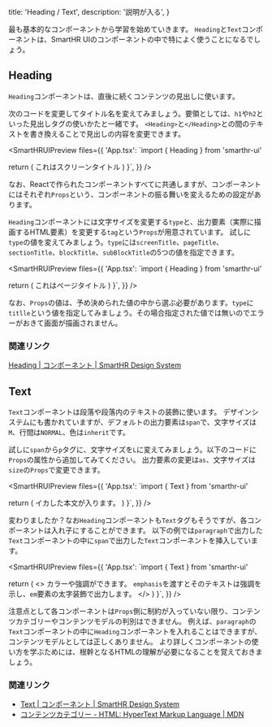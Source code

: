   title: 'Heading / Text',
  description: '説明が入る',
}



最も基本的なコンポーネントから学習を始めていきます。
`Heading`と`Text`コンポーネントは、SmartHR UIのコンポーネントの中で特によく使うことになるでしょう。

## Heading

`Heading`コンポーネントは、直後に続くコンテンツの見出しに使います。

次のコードを変更してタイトル名を変えてみましょう。要領としては、`h1`や`h2`といった見出しタグの使いかたと一緒です。
`<Heading>`と`</Heading>`との間のテキストを書き換えることで見出しの内容を変更できます。

<SmartHRUIPreview
  files={{
    'App.tsx': `import { Heading } from 'smarthr-ui'

  return (
    <Heading type="screenTitle" tag="h1">
      これはスクリーンタイトル
    </Heading>
  )
}`,
  }}
/>

なお、Reactで作られたコンポーネントすべてに共通しますが、コンポーネントにはそれぞれ`Props`という、コンポーネントの振る舞いを変えるための設定があります。

`Heading`コンポーネントには文字サイズを変更する`type`と、出力要素（実際に描画するHTML要素）を変更する`tag`という`Props`が用意されています。
試しに`type`の値を変えてみましょう。`type`には`screenTitle`、`pageTitle`、`sectionTitle`、`blockTitle`、`subBlockTitle`の5つの値を指定できます。

<SmartHRUIPreview
  files={{
    'App.tsx': `import { Heading } from 'smarthr-ui'

  return (
    <Heading type="pageTitle" tag="h1">
      これはページタイトル
    </Heading>
  )
}`,
  }}
/>

なお、`Props`の値は、予め決められた値の中から選ぶ必要があります。`type`に`titlle`という値を指定してみましょう。その場合指定された値では無いのでエラーがおきて画面が描画されません。


### 関連リンク

[Heading | コンポーネント | SmartHR Design System](https://smarthr.design/products/components/heading/)


## Text

`Text`コンポーネントは段落や段落内のテキストの装飾に使います。
デザインシステムにも書かれていますが、デフォルトの出力要素は`span`で、文字サイズは`M`、行間は`NORMAL`、色は`inherit`です。

試しに`span`から`p`タグに、文字サイズを`L`に変えてみましょう。以下のコードに`Props`の属性から追加してみてください。
出力要素の変更は`as`、文字サイズは`size`の`Props`で変更できます。

<SmartHRUIPreview
  files={{
    'App.tsx': `import { Text } from 'smarthr-ui'

  return (
    <Text>
      イカした本文が入ります。
    </Text>
  )
}`,
  }}
/>

変わりましたか？なお`Heading`コンポーネントも`Text`タグもそうですが、各コンポーネントは入れ子にすることができます。
以下の例では`paragraph`で出力した`Text`コンポーネントの中に`span`で出力した`Text`コンポーネントを挿入しています。

<SmartHRUIPreview
  files={{
    'App.tsx': `import { Text } from 'smarthr-ui'

  return (
    <>
      <Text as="p">
        <Text color="TEXT_LINK" weight="bold">カラーや強調</Text>ができます。
      </Text>
      <Text as="p" emphasis>
        <code>emphasis</code>を渡すとそのテキストは強調を示し、<code>em</code>要素の太字装飾で出力します。
      </Text>
    </>
  )
}`,
  }}
/>

注意点として各コンポーネントは`Props`側に制約が入っていない限り、コンテンツカテゴリーやコンテンツモデルの判別はできません。
例えば、`paragraph`の`Text`コンポーネントの中に`Heading`コンポーネントを入れることはできますが、コンテンツモデルとしては正しくありません。
より詳しくコンポーネントの使い方を学ぶためには、根幹となるHTMLの理解が必要になることを覚えておきましょう。


### 関連リンク

- [Text | コンポーネント | SmartHR Design System](https://smarthr.design/products/components/text/)
- [コンテンツカテゴリー - HTML: HyperText Markup Language | MDN](https://developer.mozilla.org/ja/docs/Web/HTML/Content_categories)